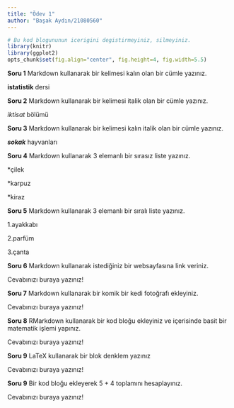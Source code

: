```yaml
---
title: "Ödev 1"
author: "Başak Aydın/21080560"
---
```


```r
# Bu kod blogununun icerigini degistirmeyiniz, silmeyiniz.
library(knitr)
library(ggplot2)
opts_chunk$set(fig.align="center", fig.height=4, fig.width=5.5)
```

**Soru 1** Markdown kullanarak bir kelimesi kalın olan bir cümle yazınız.

**istatistik** dersi


**Soru 2** Markdown kullanarak bir kelimesi italik olan bir cümle yazınız.

_iktisat_ bölümü

**Soru 3** Markdown kullanarak bir kelimesi kalın italik olan bir cümle yazınız.

**_sokak_** hayvanları

**Soru 4** Markdown kullanarak 3 elemanlı bir sırasız liste yazınız.

*çilek 

*karpuz 

*kiraz 

**Soru 5** Markdown kullanarak 3 elemanlı bir sıralı liste yazınız.

1.ayakkabı

2.parfüm

3.çanta

**Soru 6** Markdown kullanarak istediğiniz bir websayfasına link veriniz.

Cevabınızı buraya yazınız!

**Soru 7** Markdown kullanarak bir komik bir kedi fotoğrafı ekleyiniz.

Cevabınızı buraya yazınız!

**Soru 8** RMarkdown kullanarak bir kod bloğu ekleyiniz ve içerisinde basit bir matematik işlemi yapınız.

Cevabınızı buraya yazınız!

**Soru 9** LaTeX kullanarak bir blok denklem yazınız

Cevabınızı buraya yazınız!

**Soru 9** Bir kod bloğu ekleyerek 5 + 4 toplamını hesaplayınız.

Cevabınızı buraya yazınız!
